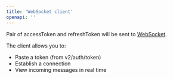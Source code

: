 ```yaml
---
title: 'WebSocket client'
openapi: ''
---
```


Pair of accessToken and refreshToken will be sent to [WebSocket](https://api.sandbox.altpay.uk/ws/client).

The client allows you to:

- Paste a token (from v2/auth/token)
- Establish a connection
- View incoming messages in real time


